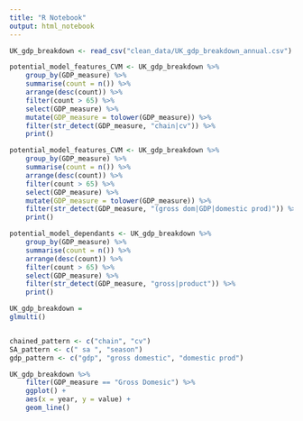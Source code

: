 ```yaml
---
title: "R Notebook"
output: html_notebook
---
```



```r
UK_gdp_breakdown <- read_csv("clean_data/UK_gdp_breakdown_annual.csv")

potential_model_features_CVM <- UK_gdp_breakdown %>% 
    group_by(GDP_measure) %>% 
    summarise(count = n()) %>% 
    arrange(desc(count)) %>% 
    filter(count > 65) %>% 
    select(GDP_measure) %>%
    mutate(GDP_measure = tolower(GDP_measure)) %>% 
    filter(str_detect(GDP_measure, "chain|cv")) %>% 
    print()


```
```r

potential_model_features_CVM <- UK_gdp_breakdown %>% 
    group_by(GDP_measure) %>% 
    summarise(count = n()) %>% 
    arrange(desc(count)) %>% 
    filter(count > 65) %>%
    select(GDP_measure) %>%
    mutate(GDP_measure = tolower(GDP_measure)) %>% 
    filter(str_detect(GDP_measure, "(gross dom|GDP|domestic prod)")) %>%
    print()
```

```r
potential_model_dependants <- UK_gdp_breakdown %>% 
    group_by(GDP_measure) %>% 
    summarise(count = n()) %>% 
    arrange(desc(count)) %>% 
    filter(count > 65) %>%
    select(GDP_measure) %>%
    filter(str_detect(GDP_measure, "gross|product")) %>%
    print()

UK_gdp_breakdown = 
glmulti()


chained_pattern <- c("chain", "cv")
SA_pattern <- c(" sa ", "season")
gdp_pattern <- c("gdp", "gross domestic", "domestic prod")

```

```r
UK_gdp_breakdown %>% 
    filter(GDP_measure == "Gross Domesic") %>% 
    ggplot() +
    aes(x = year, y = value) +
    geom_line()

```

